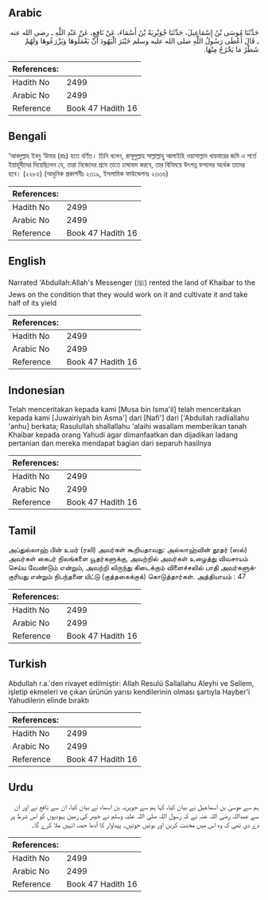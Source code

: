 ## Arabic


<div dir="rtl" lang="ar" style={{fontSize:'larger',backgroundColor:'#f8f9fa',padding:20}}>
حَدَّثَنَا مُوسَى بْنُ إِسْمَاعِيلَ، حَدَّثَنَا جُوَيْرِيَةُ بْنُ أَسْمَاءَ، عَنْ نَافِعٍ، عَنْ عَبْدِ اللَّهِ ـ رضى الله عنه ـ قَالَ أَعْطَى رَسُولُ اللَّهِ صلى الله عليه وسلم خَيْبَرَ الْيَهُودَ أَنْ يَعْمَلُوهَا وَيَزْرَعُوهَا وَلَهُمْ شَطْرُ مَا يَخْرُجُ مِنْهَا‏.‏
</div>
<div style={{backgroundColor:'#f8f9fa',padding:20, marginBottom: 10}}><table> <thead> <tr> <th>References:</th> <th></th> </tr> </thead> <tbody><tr><td>Hadith No</td><td>2499</td></tr><tr><td>Arabic No</td><td>2499</td></tr><tr><td>Reference</td><td>Book 47 Hadith 16</td></tr></tbody></table></div>

## Bengali


<div dir="ltr" lang="bn" style={{fontSize:'larger',backgroundColor:'#f8f9fa',padding:20}}>
‘আবদুল্লাহ ইবনু ‘উমার (রাঃ) হতে বর্ণিত। তিনি বলেন, রাসূলুল্লাহ সাল্লাল্লাহু আলাইহি ওয়াসাল্লাম খায়বারের জমি এ শর্তে ইয়াহূদীদের দিয়েছিলেন যে, তারা নিজেদের শ্রমে তাতে চাষাবাদ করবে, তার বিনিময়ে উৎপন্ন ফসলের অর্ধেক তাদের হবে। (২২৮৫) (আধুনিক প্রকাশনীঃ ২৩১৯, ইসলামিক ফাউন্ডেশনঃ ২৩৩৬)
</div>
<div style={{backgroundColor:'#f8f9fa',padding:20, marginBottom: 10}}><table> <thead> <tr> <th>References:</th> <th></th> </tr> </thead> <tbody><tr><td>Hadith No</td><td>2499</td></tr><tr><td>Arabic No</td><td>2499</td></tr><tr><td>Reference</td><td>Book 47 Hadith 16</td></tr></tbody></table></div>

## English


<div dir="ltr" lang="en" style={{fontSize:'larger',backgroundColor:'#f8f9fa',padding:20}}>
Narrated 'Abdullah:Allah's Messenger (ﷺ) rented the land of Khaibar to the Jews on the condition that they would work on it and cultivate it and take half of its yield
</div>
<div style={{backgroundColor:'#f8f9fa',padding:20, marginBottom: 10}}><table> <thead> <tr> <th>References:</th> <th></th> </tr> </thead> <tbody><tr><td>Hadith No</td><td>2499</td></tr><tr><td>Arabic No</td><td>2499</td></tr><tr><td>Reference</td><td>Book 47 Hadith 16</td></tr></tbody></table></div>

## Indonesian


<div dir="ltr" lang="id" style={{fontSize:'larger',backgroundColor:'#f8f9fa',padding:20}}>
Telah menceritakan kepada kami [Musa bin Isma'il] telah menceritakan kepada kami [Juwairiyah bin Asma'] dari [Nafi'] dari ['Abdullah radliallahu 'anhu] berkata; Rasulullah shallallahu 'alaihi wasallam memberikan tanah Khaibar kepada orang Yahudi agar dimanfaatkan dan dijadikan ladang pertanian dan mereka mendapat bagian dari separuh hasilnya
</div>
<div style={{backgroundColor:'#f8f9fa',padding:20, marginBottom: 10}}><table> <thead> <tr> <th>References:</th> <th></th> </tr> </thead> <tbody><tr><td>Hadith No</td><td>2499</td></tr><tr><td>Arabic No</td><td>2499</td></tr><tr><td>Reference</td><td>Book 47 Hadith 16</td></tr></tbody></table></div>

## Tamil


<div dir="ltr" lang="ta" style={{fontSize:'larger',backgroundColor:'#f8f9fa',padding:20}}>
அப்துல்லாஹ் பின் உமர் (ரலி) அவர்கள் கூறியதாவது: அல்லாஹ்வின் தூதர் (ஸல்) அவர்கள் கைபர் நிலங்களை யூதர்களுக்கு, அவற்றில் அவர்கள் உழைத்து விவசாயம் செய்ய வேண்டும் என்றும், அவற்றி லிருந்து கிடைக்கும் விளைச்சலில் பாதி அவர்களுக்குரியது என்றும் நிபந்தனை யிட்டு (குத்தகைக்குக்) கொடுத்தார்கள். அத்தியாயம் : 47
</div>
<div style={{backgroundColor:'#f8f9fa',padding:20, marginBottom: 10}}><table> <thead> <tr> <th>References:</th> <th></th> </tr> </thead> <tbody><tr><td>Hadith No</td><td>2499</td></tr><tr><td>Arabic No</td><td>2499</td></tr><tr><td>Reference</td><td>Book 47 Hadith 16</td></tr></tbody></table></div>

## Turkish


<div dir="ltr" lang="tr" style={{fontSize:'larger',backgroundColor:'#f8f9fa',padding:20}}>
Abdullah r.a.'den rivayet edilmiştir: Allah Resulü Sallallahu Aleyhi ve Sellem, işletip ekmeleri ve çıkan ürünün yarısı kendilerinin olması şartıyla Hayber'i Yahudilerin elinde bıraktı
</div>
<div style={{backgroundColor:'#f8f9fa',padding:20, marginBottom: 10}}><table> <thead> <tr> <th>References:</th> <th></th> </tr> </thead> <tbody><tr><td>Hadith No</td><td>2499</td></tr><tr><td>Arabic No</td><td>2499</td></tr><tr><td>Reference</td><td>Book 47 Hadith 16</td></tr></tbody></table></div>

## Urdu


<div dir="rtl" lang="ur" style={{fontSize:'larger',backgroundColor:'#f8f9fa',padding:20}}>
ہم سے موسیٰ بن اسماعیل نے بیان کیا، کہا ہم سے جویریہ بن اسماء نے بیان کیا، ان سے نافع نے اور ان سے عبداللہ رضی اللہ عنہ نے کہ رسول اللہ صلی اللہ علیہ وسلم نے خیبر کی زمین یہودیوں کو اس شرط پر دے دی تھی کہ وہ اس میں محنت کریں اور بوئیں جوتیں۔ پیداوار کا آدھا حصہ انہیں ملا کرے گا۔
</div>
<div style={{backgroundColor:'#f8f9fa',padding:20, marginBottom: 10}}><table> <thead> <tr> <th>References:</th> <th></th> </tr> </thead> <tbody><tr><td>Hadith No</td><td>2499</td></tr><tr><td>Arabic No</td><td>2499</td></tr><tr><td>Reference</td><td>Book 47 Hadith 16</td></tr></tbody></table></div>